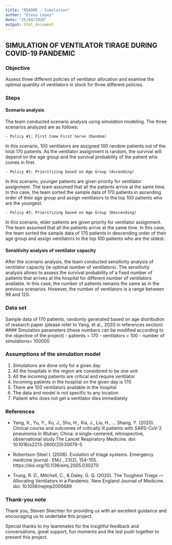 ```yaml
---
title: "README - Simulation"
author: "Elena Lopez"
date: "25/04/2020"
output: html_document
---
```


## SIMULATION OF VENTILATOR TIRAGE DURING COVID-19 PANDEMIC

### Objective 

Assess three different policies of ventilator allocation and examine the optimal quantity of ventilators in stock for three different policies. 

### Steps

#### Scenario analysis
The team conducted scenario analysis using simulation modeling. The three scenarios analyzed are as follows:

    - Policy #1: First Come First Serve (Random)
In this scenario, 100 ventilators are assigned 100 random patients out of the total 170 patients.
As the ventilator assignment is random, the survival will depend on the age group and the survival probability of the patient who comes in first. 

    - Policy #2: Prioritizing based on Age Group (Ascending)
In this scenario, younger patients are given priority for ventilator assignment. The team assumed that all the patients arrive at the same time. In this case, the team sorted the sample data of 170 patients in ascending order of their age group and assign ventilators to the top 100 patients who are the youngest.

    - Policy #3: Prioritizing based on Age Group (Descending)
In this scenario, elder patients are given priority for ventilator assignment. The team assumed that all the patients arrive at the same time. In this case, the team sorted the sample data of 170 patients in descending order of their age group and assign ventilators to the top 100 patients who are the oldest. 

#### Sensitivity analysis of ventilator capacity

After the scenario analysis, the team conducted sensitivity analysis of ventilator capacity (ie optimal number of ventilators).
The sensitivity analysis allows to assess the survival probability of a fixed number of patients that arrives at the hospital for different number of ventilators available. In this case, the number of patients remains the same as in the previous scenarios. However, the number of ventilators is a range between 98 and 120.


### Data set

Sample data of 170 patients, randomly generated based on age distribution of research paper (please refer to Yang, et al., 2020 in references section)
#### Simulation parameters (these numbers can be modified according to the objective of the project)
- patients = 170
- ventilators = 100
- number of simulations= 100000


### Assumptions of the simulation model

1. Simulations are done only for a given day
2. All the hospitals in the region are considered to be one unit
3. All the incoming patients are critical and require ventilator
4. Incoming patients in the hospital on the given day is 170
5. There are 100 ventilators available in the hospital
6. The data and model is not specific to any location
7. Patient who does not get a ventilator dies immediately


### References

- Yang, X., Yu, Y., Xu, J., Shu, H., Xia, J., Liu, H., ... Shang, Y. (2020). Clinical course and outcomes of critically ill patients with SARS-CoV-2 pneumonia in Wuhan, China: a single-centered, retrospective, observational study.The Lancet Respiratory Medicine. doi: 10.1016/s2213-2600(20)30079-5

- Robertson-Steel I. (2006). Evolution of triage systems. Emergency medicine journal : EMJ , 23(2), 154–155. https://doi.org/10.1136/emj.2005.030270

- Truog, R. D., Mitchell, C., & Daley, G. Q. (2020). The Toughest Triage — Allocating Ventilators in a Pandemic. New England Journal of Medicine. doi: 10.1056/nejmp2005689


### Thank-you note

Thank you, Steven Shechter for providing us with an excellent guidance and encouraging us to undertake this project.

Special thanks to my teammates for the insighful feedback and conversations, great support, fun moments and the last push together to present this project. 

